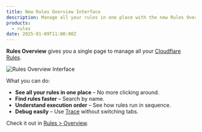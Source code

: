 ```yaml
---
title: New Rules Overview Interface
description: Manage all your rules in one place with the new Rules Overview.
products:
  - rules
date: 2025-01-09T11:00:00Z
---
```


**Rules Overview** gives you a single page to manage all your [Cloudflare Rules](/rules/).

![Rules Overview Interface](~/assets/images/changelog-next/rules/rules-overview.gif)

What you can do:

- **See all your rules in one place** – No more clicking around.
- **Find rules faster** – Search by name.
- **Understand execution order** – See how rules run in sequence.
- **Debug easily** – Use [Trace](/fundamentals/trace-request/) without switching tabs.

Check it out in [Rules > Overview](https://dash.cloudflare.com/?to=/:account/:zone/rules/overview).
